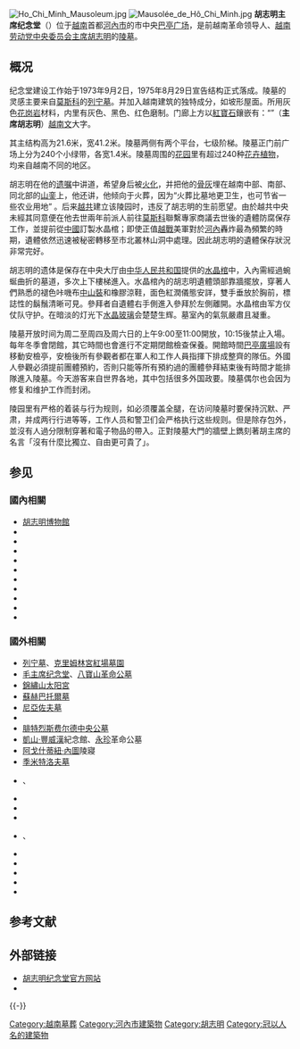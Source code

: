 {{coord|21|2|N|105|50|E|region:VN-64_type:landmark|display=title|name=胡志明纪念堂}}
{{Short description|National mausoleum in Hanoi, Vietnam}}{{Infobox Historic Site
|name = 胡志明纪念堂
|image = Hanoi_Vietnam_Mausoleum-of-Ho-Chi-Minh-03.jpg
|caption = 纪念堂
|image_size = 350px
|location = {{越南}}[[河内|河内]][[巴亭广场|巴亭广场]]
{{Infobox mapframe|tyep=shape|zoom=15|frame-width=280}}
|height = {{convert|21.6|m|ftin|abbr=on}}
|built = 1973–75
|architect=
|architecture=
|coordinates=
|locmapin=
|map_caption=
|visitation_num=
|visitation_year=
|embedded=
|website=
|area=
|built_for = [[胡志明|胡志明]]陵墓
|visitors_num=
|demolished=
|governing_body=
}}
[[File:Ho_Chi_Minh_Mausoleum.jpg|thumb]]
[[File:Mausolée_de_Hô_Chi_Minh.jpg|thumb]]
'''胡志明主席纪念堂'''（{{vie|v=Lăng Chủ tịch Hồ Chí Minh|hn=陵主席胡志明}}）位于[[越南|越南]]首都[[河內市|河內市]]的市中央[[巴亭广场|巴亭广场]]，是前越南革命领导人、[[越共中央总书记|越南劳动党中央委员会主席]][[胡志明|胡志明]]的[[陵墓|陵墓]]。

== 概况 ==
纪念堂建设工作始于1973年9月2日，1975年8月29日宣告结构正式落成。陵墓的灵感主要来自[[莫斯科|莫斯科]]的[[列宁墓|列宁墓]]。并加入越南建筑的独特成分，如坡形屋面。所用灰色[[花岗岩|花岗岩]]材料，内里有灰色、黑色、红色磨制。门廊上方以[[紅寶石|紅寶石]]鑲嵌有：“{{lang|vi|'''Chủ Tịch Hồ Chí Minh'''}}”（'''主席胡志明'''）[[越南文|越南文]]大字。 

其主结构高为21.6米，宽41.2米。陵墓两侧有两个平台，七级阶梯。陵墓正门前广场上分为240个小绿带，各宽1.4米。陵墓周围的[[花园|花园]]里有超过240种[[花卉|花卉植物]]，均来自越南不同的地区。 

胡志明在他的[[遗嘱|遗嘱]]中讲道，希望身后被[[火化|火化]]，并把他的[[骨灰|骨灰]]埋在越南中部、南部、同北部的[[山銮|山銮]]上，他还讲，他倾向于火葬，因为“火葬比墓地更卫生，也可节省一些农业用地” 。后来[[越共|越共]]建立该陵园时，违反了胡志明的生前愿望。由於越共中央未經其同意便在他去世兩年前派人前往[[莫斯科|莫斯科]]聯繫專家商議去世後的遺體防腐保存工作，並提前從[[中國|中國]]訂製水晶棺；即使正值[[越戰|越戰]]美軍對於[[河內|河內]]轟炸最為頻繁的時期，遺體依然迅速被秘密轉移至市北叢林山洞中處理。因此胡志明的遺體保存狀況非常完好。

胡志明的遗体是保存在中央大厅由[[中华人民共和国|中华人民共和国]]提供的[[水晶棺|水晶棺]]中，入內需經過蜿蜒曲折的墓道，多次上下樓梯進入。水晶棺內的胡志明遺體頭部靠牆擺放，穿著人們熟悉的褪色咔嘰布[[中山裝|中山裝]]和橡膠涼鞋，面色紅潤儀態安詳，雙手垂放於胸前，標誌性的鬍鬚清晰可見。參拜者自遺體右手側進入參拜於左側離開。水晶棺由军方仪仗队守护。在暗淡的灯光下[[水晶玻璃|水晶玻璃]]会楚楚生辉。墓室內的氣氛嚴肅且凝重。

陵墓开放时间为周二至周四及周六日的上午9:00至11:00開放，10:15後禁止入場。每年冬季會閉館，其它時間也會進行不定期閉館檢查保養。開館時間[[巴亭廣場|巴亭廣場]]設有移動安檢亭，安檢後所有參觀者都在軍人和工作人員指揮下排成整齊的隊伍。外國人參觀必須提前團體預約，否則只能等所有預約過的團體參拜結束後有時間才能排隊進入陵墓。今天游客来自世界各地，其中包括很多外国政要。陵墓偶尔也会因为修复和维护工作而封闭。 

陵园里有严格的着装与行为规则，如必须覆盖全腿，在访问陵墓时要保持沉默、严肃，并成两行行进等等，工作人员和警卫们会严格执行这些规则。但是除存包外，並沒有人過分限制穿著和電子物品的帶入。正對陵墓大門的牆壁上鐫刻著胡主席的名言「沒有什麼比獨立、自由更可貴了」。

== 参见 ==
===國內相關===
* [[胡志明博物館|胡志明博物館]]
* {{link-vi|胡志明市公墓|Nghĩa trang Thành phố Hồ Chí Minh}}
* {{link-vi|胡志明市烈士陵園|Nghĩa trang liệt sĩ Thành phố Hồ Chí Minh}}
* {{link-vi|枚驛公墓|Nghĩa trang Mai Dịch}}
* {{link-vi|黎筍紀念館|Nhà tưởng niệm đồng chí Lê Duẩn}}
* {{link-vi|孫德勝主席紀念區|Khu lưu niệm Chủ tịch Tôn Đức Thắng}}
* {{link-vi|范文同总理纪念区|Khu lưu niệm cố Thủ tướng Phạm Văn Đồng}}
* {{link-vi|長征總書記紀念區|Nhà lưu niệm cố Tổng bí thư Trường Chinh}}
* {{link-vi|阮文靈紀念館|Nhà tưởng niệm đồng chí Nguyễn Văn Linh}}
* {{link-vi|武元甲|Lăng mộ đại tướng Võ Nguyên Giáp|武元甲大將陵園}}
* {{link-vi|杜梅總書記陵園|Lăng mộ Tổng Bí thư Đỗ Mười}}

===國外相關===
* [[列宁墓|列宁墓]]、[[克里姆林宮紅場墓園|克里姆林宮紅場墓園]]
* [[毛主席纪念堂|毛主席纪念堂]]、[[八寶山革命公墓|八寶山革命公墓]]
* [[錦繡山太阳宮|錦繡山太阳宮]]
* [[蘇赫巴托爾墓|蘇赫巴托爾墓]]
* [[吉普恰克清真寺|尼亞佐夫墓]]
*{{link-ru|沙赫靜達陵園|Мечеть Хазрет-Хызр|卡里莫夫墓}}
* [[腓特烈斯费尔德中央公墓|腓特烈斯费尔德中央公墓]]
* [[凱山·豐威漢|凱山·豐威漢]]紀念館、[[永珍|永珍]]革命公墓
* [[阿戈什蒂紐·內圖|阿戈什蒂紐·內圖]]陵寢
* [[季米特洛夫墓|季米特洛夫墓]]
* {{le|霍查紀念堂|Pyramid of Tirana}}、{{le|阿爾巴尼亞國家烈士陵園|National Martyrs Cemetery of Albania}}
* {{le|狄托陵園|House of Flowers (mausoleum)}}
* {{le|維特科夫紀念碑|National Monument in Vitkov}}
* {{le|卡羅爾公園|Carol Park}}
* {{le|切·格瓦拉墓|Che Guevara Mausoleum}}、{{le|聖伊菲熱尼亞公墓|Santa Ifigenia Cemetery}}
* {{le|加拉加斯革命博物館|Cuartel de la Montaña (Caracas)}}
* {{link-es|馬拿瓜中央公園|Parque Central (Managua)}}
* {{link-en|蓋亞那植物園|Guyana Botanical Gardens|福布斯·伯納姆陵寢}}
* {{link-de|莫三比克英雄廣場|Praça dos Heróis Moçambicanos}}
* {{le|辛巴威國家英雄公墓|National Heroes Acre (Zimbabwe)}}

== 参考文献 ==
{{Reflist}}

== 外部链接 ==
{{Commonscat|Ho_Chi_Minh_Mausoleum}}
* [http://bqllang.gov.vn 胡志明纪念堂官方网站]
*{{OSM|w|37625751}}

{{-}}
{{Government of Vietnam|state=collapsed}}
{{Hanoi Tourism}}
{{Portal bar|越南|共產主義|历史|建築}}
{{Authority control}}
[[Category:越南墓葬|Category:越南墓葬]]
[[Category:河內市建築物|Category:河內市建築物]]
[[Category:胡志明|Category:胡志明]]
[[Category:冠以人名的建築物|Category:冠以人名的建築物]]